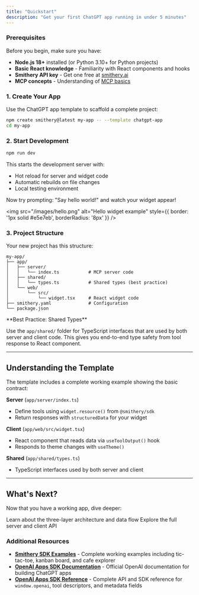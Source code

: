 ```yaml
---
title: "Quickstart"
description: "Get your first ChatGPT app running in under 5 minutes"
---
```


### Prerequisites

Before you begin, make sure you have:

- **Node.js 18+** installed (or Python 3.10+ for Python projects)
- **Basic React knowledge** - Familiarity with React components and hooks
- **Smithery API key** - Get one free at [smithery.ai](https://smithery.ai)
- **MCP concepts** - Understanding of [MCP basics](/concepts/what_is_mcp)

### 1. Create Your App

Use the ChatGPT app template to scaffold a complete project:

```bash
npm create smithery@latest my-app -- --template chatgpt-app
cd my-app
```

### 2. Start Development

```bash
npm run dev
```

This starts the development server with:
- Hot reload for server and widget code
- Automatic rebuilds on file changes
- Local testing environment

Now try prompting: "Say hello world!" and watch your widget appear!

<img src="/images/hello.png" alt="Hello widget example" style={{ border: '1px solid #e5e7eb', borderRadius: '8px' }} />

### 3. Project Structure

Your new project has this structure:

```
my-app/
├── app/
│   ├── server/
│   │   └── index.ts           # MCP server code
│   ├── shared/
│   │   └── types.ts           # Shared types (best practice)
│   └── web/
│       └── src/
│           └── widget.tsx     # React widget code
├── smithery.yaml              # Configuration
└── package.json
```

<Tip>
**Best Practice: Shared Types**

Use the `app/shared/` folder for TypeScript interfaces that are used by both server and client code. This gives you end-to-end type safety from tool response to React component.
</Tip>

---

## Understanding the Template

The template includes a complete working example showing the basic contract:

**Server** (`app/server/index.ts`)
- Define tools using `widget.resource()` from `@smithery/sdk`
- Return responses with `structuredData` for your widget

**Client** (`app/web/src/widget.tsx`)
- React component that reads data via `useToolOutput()` hook
- Responds to theme changes with `useTheme()`

**Shared** (`app/shared/types.ts`)
- TypeScript interfaces used by both server and client

---

## What's Next?

Now that you have a working app, dive deeper:

<CardGroup cols={2}>
  <Card
    title="Core Concepts"
    href="/build/chatgpt-apps/core-concepts"
  >
    Learn about the three-layer architecture and data flow
  </Card>
  <Card
    title="Development Guide"
    href="/build/chatgpt-apps/development-guide"
  >
    Explore the full server and client API
  </Card>
</CardGroup>

### Additional Resources

- **[Smithery SDK Examples](https://github.com/smithery-ai/sdk/tree/main/examples)** - Complete working examples including tic-tac-toe, kanban board, and cafe explorer
- **[OpenAI Apps SDK Documentation](https://developers.openai.com/apps-sdk/)** - Official OpenAI documentation for building ChatGPT apps
- **[OpenAI Apps SDK Reference](https://developers.openai.com/apps-sdk/reference)** - Complete API and SDK reference for `window.openai`, tool descriptors, and metadata fields

